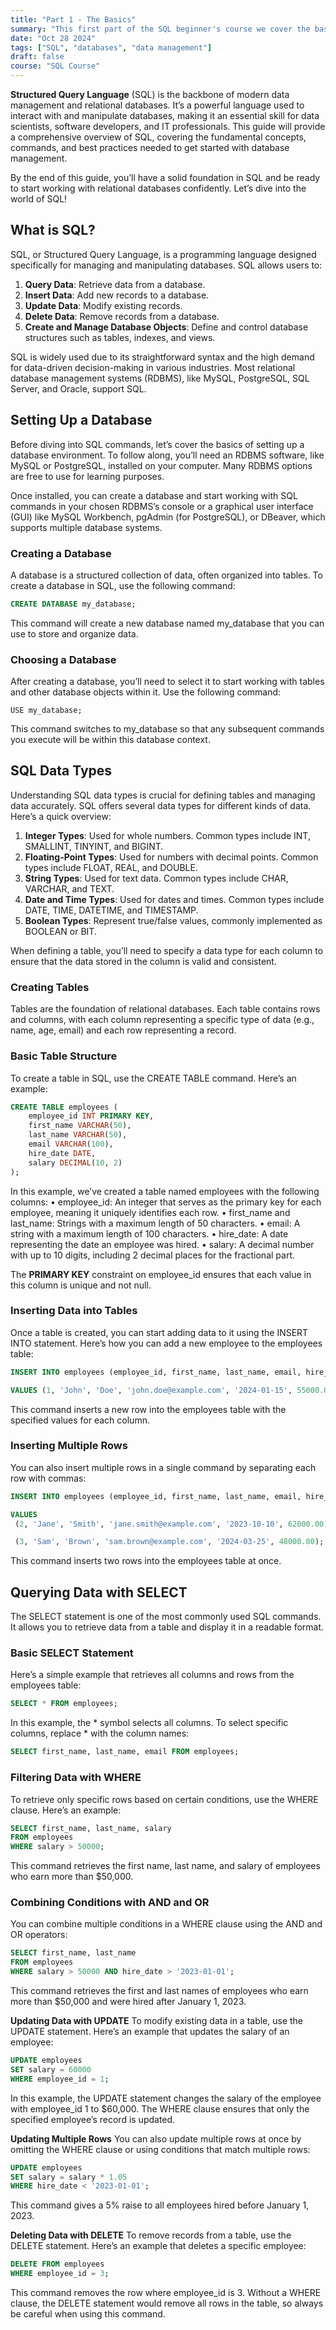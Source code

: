 ```yaml
---
title: "Part 1 - The Basics"
summary: "This first part of the SQL beginner's course we cover the basics. Going through concepts and operating CRUD."
date: "Oct 28 2024"
tags: ["SQL", "databases", "data management"]
draft: false
course: "SQL Course"
---
```


**Structured Query Language** (SQL) is the backbone of modern data management and relational databases. It’s a powerful language used to interact with and manipulate databases, making it an essential skill for data scientists, software developers, and IT professionals. This guide will provide a comprehensive overview of SQL, covering the fundamental concepts, commands, and best practices needed to get started with database management.

By the end of this guide, you’ll have a solid foundation in SQL and be ready to start working with relational databases confidently. Let’s dive into the world of SQL!

## What is SQL?

SQL, or Structured Query Language, is a programming language designed specifically for managing and manipulating databases. SQL allows users to:
1. **Query Data**: Retrieve data from a database.
2. **Insert Data**: Add new records to a database.
3. **Update Data**: Modify existing records.
4. **Delete Data**: Remove records from a database.
5. **Create and Manage Database Objects**: Define and control database structures such as tables, indexes, and views.

SQL is widely used due to its straightforward syntax and the high demand for data-driven decision-making in various industries. Most relational database management systems (RDBMS), like MySQL, PostgreSQL, SQL Server, and Oracle, support SQL.

## Setting Up a Database
Before diving into SQL commands, let’s cover the basics of setting up a database environment. To follow along, you’ll need an RDBMS software, like MySQL or PostgreSQL, installed on your computer. Many RDBMS options are free to use for learning purposes.

Once installed, you can create a database and start working with SQL commands in your chosen RDBMS’s console or a graphical user interface (GUI) like MySQL Workbench, pgAdmin (for PostgreSQL), or DBeaver, which supports multiple database systems.

### Creating a Database
A database is a structured collection of data, often organized into tables. To create a database in SQL, use the following command:
```sql
CREATE DATABASE my_database;
```
This command will create a new database named my_database that you can use to store and organize data.

### Choosing a Database
After creating a database, you’ll need to select it to start working with tables and other database objects within it. Use the following command:
```mysql
USE my_database;
```
This command switches to my_database so that any subsequent commands you execute will be within this database context.

## SQL Data Types
Understanding SQL data types is crucial for defining tables and managing data accurately. SQL offers several data types for different kinds of data. Here’s a quick overview:
1. **Integer Types**: Used for whole numbers. Common types include INT, SMALLINT, TINYINT, and BIGINT.
2. **Floating-Point Types**: Used for numbers with decimal points. Common types include FLOAT, REAL, and DOUBLE.
3. **String Types**: Used for text data. Common types include CHAR, VARCHAR, and TEXT.
4. **Date and Time Types**: Used for dates and times. Common types include DATE, TIME, DATETIME, and TIMESTAMP.
5. **Boolean Types**: Represent true/false values, commonly implemented as BOOLEAN or BIT.

When defining a table, you’ll need to specify a data type for each column to ensure that the data stored in the column is valid and consistent.

### Creating Tables
Tables are the foundation of relational databases. Each table contains rows and columns, with each column representing a specific type of data (e.g., name, age, email) and each row representing a record.

### Basic Table Structure
To create a table in SQL, use the CREATE TABLE command. Here’s an example:


```sql
CREATE TABLE employees (
    employee_id INT PRIMARY KEY,
    first_name VARCHAR(50),
    last_name VARCHAR(50),
    email VARCHAR(100),
    hire_date DATE,
    salary DECIMAL(10, 2)
);
```

In this example, we’ve created a table named employees with the following columns:
• employee_id: An integer that serves as the primary key for each employee, meaning it uniquely identifies each row.
• first_name and last_name: Strings with a maximum length of 50 characters.
• email: A string with a maximum length of 100 characters.
• hire_date: A date representing the date an employee was hired.
• salary: A decimal number with up to 10 digits, including 2 decimal places for the fractional part.

The **PRIMARY KEY** constraint on employee_id ensures that each value in this column is unique and not null.

### Inserting Data into Tables
Once a table is created, you can start adding data to it using the INSERT INTO statement. Here’s how you can add a new employee to the employees table:
```sql
INSERT INTO employees (employee_id, first_name, last_name, email, hire_date, salary)

VALUES (1, 'John', 'Doe', 'john.doe@example.com', '2024-01-15', 55000.00);
```
This command inserts a new row into the employees table with the specified values for each column.

### Inserting Multiple Rows
You can also insert multiple rows in a single command by separating each row with commas:
```sql
INSERT INTO employees (employee_id, first_name, last_name, email, hire_date, salary)

VALUES
 (2, 'Jane', 'Smith', 'jane.smith@example.com', '2023-10-10', 62000.00),

 (3, 'Sam', 'Brown', 'sam.brown@example.com', '2024-03-25', 48000.00);
```
This command inserts two rows into the employees table at once.

## Querying Data with SELECT
The SELECT statement is one of the most commonly used SQL commands. It allows you to retrieve data from a table and display it in a readable format.

### Basic SELECT Statement
Here’s a simple example that retrieves all columns and rows from the employees table:
```sql
SELECT * FROM employees;
```
In this example, the * symbol selects all columns. To select specific columns, replace * with the column names:
```sql
SELECT first_name, last_name, email FROM employees;
```

### Filtering Data with WHERE
To retrieve only specific rows based on certain conditions, use the WHERE clause. Here’s an example:
```sql
SELECT first_name, last_name, salary
FROM employees
WHERE salary > 50000;
```
This command retrieves the first name, last name, and salary of employees who earn more than $50,000.

### Combining Conditions with AND and OR
You can combine multiple conditions in a WHERE clause using the AND and OR operators:
```sql
SELECT first_name, last_name
FROM employees
WHERE salary > 50000 AND hire_date > '2023-01-01';
```
This command retrieves the first and last names of employees who earn more than $50,000 and were hired after January 1, 2023.

**Updating Data with UPDATE**
To modify existing data in a table, use the UPDATE statement. Here’s an example that updates the salary of an employee:
```sql
UPDATE employees
SET salary = 60000
WHERE employee_id = 1;
```
In this example, the UPDATE statement changes the salary of the employee with employee_id 1 to $60,000. The WHERE clause ensures that only the specified employee’s record is updated.

**Updating Multiple Rows**
You can also update multiple rows at once by omitting the WHERE clause or using conditions that match multiple rows:
```sql
UPDATE employees
SET salary = salary * 1.05
WHERE hire_date < '2023-01-01';
```
This command gives a 5% raise to all employees hired before January 1, 2023.

**Deleting Data with DELETE**
To remove records from a table, use the DELETE statement. Here’s an example that deletes a specific employee:
```sql
DELETE FROM employees
WHERE employee_id = 3;
```
This command removes the row where employee_id is 3. Without a WHERE clause, the DELETE statement would remove all rows in the table, so always be careful when using this command.
